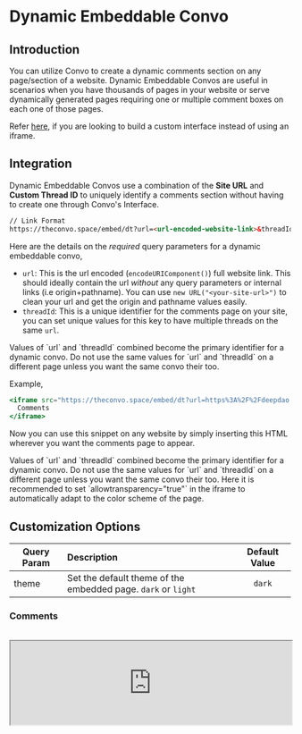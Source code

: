 
# Dynamic Embeddable Convo

## Introduction

You can utilize Convo to create a dynamic comments section on any page/section of a website. Dynamic Embeddable Convos are useful in scenarios when you have thousands of pages in your website or serve dynamically generated pages requiring one or multiple comment boxes on each one of those pages.

Refer [here](/integrate/convo-api), if you are looking to build a custom interface instead of using an iframe.


## Integration

Dynamic Embeddable Convos use a combination of the **Site URL** and **Custom Thread ID** to uniquely identify a comments section without having to create one through Convo's Interface.


```html
// Link Format
https://theconvo.space/embed/dt?url=<url-encoded-website-link>&threadId=<unique-thread-identifier>
```
Here are the details on the *required* query parameters for a dynamic embeddable convo,
- `url`: This is the url encoded (`encodeURIComponent()`) full website link. This should ideally contain the url *without* any query parameters or internal links (i.e origin+pathname). You can use `new URL("<your-site-url>")` to clean your url and get the origin and pathname values easily.
- `threadId`: This is a unique identifier for the comments page on your site, you can set unique values for this key to have multiple threads on the same `url`.


<Callout emoji="ℹ️">
  Values of `url` and `threadId` combined become the primary identifier for a dynamic convo. Do not use the same values for `url` and `threadId` on a different page unless you want the same convo their too.
</Callout>

Example,
```jsx
<iframe src="https://theconvo.space/embed/dt?url=https%3A%2F%2Fdeepdao.io%2F&threadId=fJPU8mZiQwVXV6K1xXlw" allowtransparency="true" width="100%" height="600px" style="border: none;">
  Comments
</iframe>
```

Now you can use this snippet on any website by simply inserting this HTML wherever you want the comments page to appear.

<Callout emoji="ℹ️">
  Values of `url` and `threadId` combined become the primary identifier for a dynamic convo. Do not use the same values for `url` and `threadId` on a different page unless you want the same convo their too.
  Here it is recommended to set `allowtransparency="true"` in the iframe to automatically adapt to the color scheme of the page.
</Callout>


## Customization Options

| Query Param 	| Description 	| Default Value 	|
|-	|:-	|:-:	|
| theme 	|     Set the default theme of the embedded page. `dark` or `light` 	| `dark` 	|


### Comments
<br/>
<iframe src="https://theconvo.space/embed/dt?url=https%3A%2F%2Fdocs.theconvo.space%2F&threadId=dynamic-embeddable-convo" allowtransparency="true" width="100%" style={{ height: 'fit-content'}}>
  Comments
</iframe>
